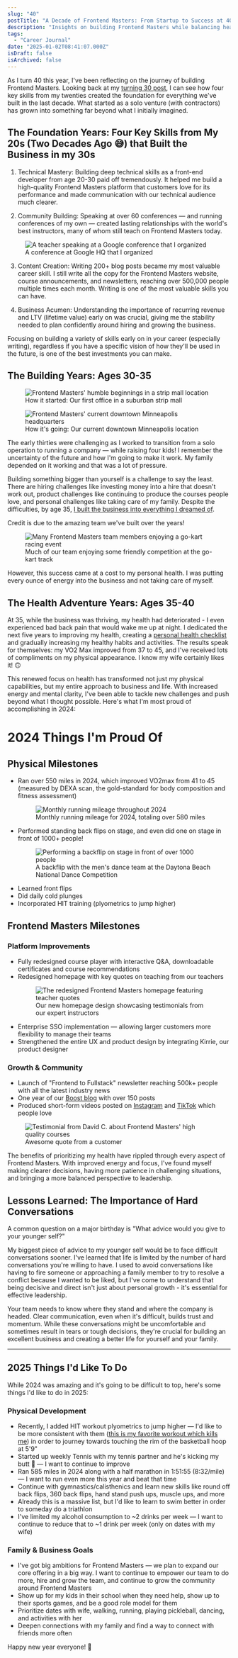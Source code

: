 ```yaml
---
slug: "40"
postTitle: "A Decade of Frontend Masters: From Startup to Success at 40"
description: "Insights on building Frontend Masters while balancing health, family, and becoming a leader."
tags:
  - "Career Journal"
date: "2025-01-02T08:41:07.000Z"
isDraft: false
isArchived: false
---
```



As I turn 40 this year, I've been reflecting on the journey of building Frontend Masters. Looking back at my [turning 30 post](/articles/30), I can see how four key skills from my twenties created the foundation for everything we've built in the last decade. What started as a solo venture (with contractors) has grown into something far beyond what I initially imagined.

## The Foundation Years: Four Key Skills from My 20s (Two Decades Ago 😅) that Built the Business in my 30s

1. Technical Mastery: Building deep technical skills as a front-end developer from age 20-30 paid off tremendously. It helped me build a high-quality Frontend Masters platform that customers love for its performance and made communication with our technical audience much clearer.

2. Community Building: Speaking at over 60 conferences — and running conferences of my own — created lasting relationships with the world's best instructors, many of whom still teach on Frontend Masters today.

<figure>
  <Image
    src={import("./_google.jpeg")}
    alt="A teacher speaking at a Google conference that I organized"
  />
  <figcaption>A conference at Google HQ that I organized</figcaption>
</figure>

3. Content Creation: Writing 200+ blog posts became my most valuable career skill. I still write all the copy for the Frontend Masters website, course announcements, and newsletters, reaching over 500,000 people multiple times each month. Writing is one of the most valuable skills you can have.

4. Business Acumen: Understanding the importance of recurring revenue and LTV (lifetime value) early on was crucial, giving me the stability needed to plan confidently around hiring and growing the business.

Focusing on building a variety of skills early on in your career (especially writing), regardless if you have a specific vision of how they'll be used in the future, is one of the best investments you can make.

## The Building Years: Ages 30-35

<div className="image-comparison">
  <figure>
    <Image 
      src={import("./_started.jpeg")} 
      alt="Frontend Masters' humble beginnings in a strip mall location"
    />
    <figcaption>How it started: Our first office in a suburban strip mall</figcaption>
  </figure>

  <figure>
    <Image 
      src={import("./_started-going.jpeg")} 
      alt="Frontend Masters' current downtown Minneapolis headquarters"
    />
    <figcaption>How it's going: Our current downtown Minneapolis location</figcaption>
  </figure>
</div>

The early thirties were challenging as I worked to transition from a solo operation to running a company &mdash; while raising four kids! I remember the uncertainty of the future and how I'm going to make it work. My family depended on it working and that was a lot of pressure.

Building something bigger than yourself is a challenge to say the least. There are hiring challenges like investing money into a hire that doesn't work out, product challenges like continuing to produce the courses people love, and personal challenges like taking care of my family. Despite the difficulties, by age 35, [I built the business into everything I dreamed of](/articles/turning-35).

Credit is due to the amazing team we've built over the years!

<figure>
  <Image
    src={import("./_team.jpeg")}
    alt="Many Frontend Masters team members enjoying a go-kart racing event"
  />
  <figcaption>
    Much of our team enjoying some friendly competition at the go-kart track
  </figcaption>
</figure>

However, this success came at a cost to my personal health. I was putting every ounce of energy into the business and not taking care of myself.

## The Health Adventure Years: Ages 35-40

At 35, while the business was thriving, my health had deteriorated - I even experienced bad back pain that would wake me up at night. I dedicated the next five years to improving my health, creating a [personal health checklist](/articles/personal-health-checklist) and gradually increasing my healthy habits and activities. The results speak for themselves: my VO2 Max improved from 37 to 45, and I've received lots of compliments on my physical appearance. I know my wife certainly likes it! 🙃

This renewed focus on health has transformed not just my physical capabilities, but my entire approach to business and life. With increased energy and mental clarity, I've been able to tackle new challenges and push beyond what I thought possible. Here's what I'm most proud of accomplishing in 2024:

# 2024 Things I'm Proud Of

## Physical Milestones

<ul class="accomplishments">
<li>Ran over 550 miles in 2024, which improved VO2max from 41 to 45 (measured by DEXA scan, the gold-standard for body composition and fitness assessment)</li>

<figure>
  <Image
    src={import("./_2024-running.png")}
    alt="Monthly running mileage throughout 2024"
  />
  <figcaption>
    Monthly running mileage for 2024, totaling over 580 miles
  </figcaption>
</figure>

<li>
  Performed standing back flips on stage, and even did one on stage in front of
  1000+ people!
</li>

<figure>
  <Image
    src={import("./_backflip.jpg")}
    alt="Performing a backflip on stage in front of over 1000 people"
  />
  <figcaption>
    A backflip with the men's dance team at the Daytona Beach National Dance
    Competition
  </figcaption>
</figure>

<li>Learned front flips</li>
<li>Did daily cold plunges</li>
<li>Incorporated HIT training (plyometrics to jump higher)</li>
</ul>

## Frontend Masters Milestones

### Platform Improvements

- Fully redesigned course player with interactive Q&A, downloadable certificates and course recommendations
- Redesigned homepage with key quotes on teaching from our teachers
  <figure>
    <Image
      src={import("./_new-homepage.jpg")}
      alt="The redesigned Frontend Masters homepage featuring teacher quotes"
    />
    <figcaption>
      Our new homepage design showcasing testimonials from our expert
      instructors
    </figcaption>
  </figure>
- Enterprise SSO implementation &mdash; allowing larger customers more flexibility to manage their teams
- Strengthened the entire UX and product design by integrating Kirrie, our product designer

### Growth & Community

- Launch of "Frontend to Fullstack" newsletter reaching 500k+ people with all the latest industry news
- One year of our [Boost blog](https://frontendmasters.com/blog/) with over 150 posts
- Produced short-form videos posted on [Instagram](https://www.instagram.com/frontendmasters/) and [TikTok](https://www.tiktok.com/@frontendmasters) which people love

<figure>
  <Image
    src={import("./_testimonial.png")}
    alt="Testimonial from David C. about Frontend Masters' high quality courses"
    style="max-width: 650px;"
  />
  <figcaption>Awesome quote from a customer</figcaption>
</figure>

The benefits of prioritizing my health have rippled through every aspect of Frontend Masters. With improved energy and focus, I've found myself making clearer decisions, having more patience in challenging situations, and bringing a more balanced perspective to leadership.

## Lessons Learned: The Importance of Hard Conversations

A common question on a major birthday is "What advice would you give to your younger self?"

My biggest piece of advice to my younger self would be to face difficult conversations sooner. I've learned that life is limited by the number of hard conversations you're willing to have. I used to avoid conversations like having to fire someone or approaching a family member to try to resolve a conflict because I wanted to be liked, but I've come to understand that being decisive and direct isn't just about personal growth - it's essential for effective leadership.

Your team needs to know where they stand and where the company is headed. Clear communication, even when it's difficult, builds trust and momentum. While these conversations might be uncomfortable and sometimes result in tears or tough decisions, they're crucial for building an excellent business and creating a better life for yourself and your family.

---

## 2025 Things I'd Like To Do

While 2024 was amazing and it's going to be difficult to top, here's some things I'd like to do in 2025:

### Physical Development

- Recently, I added HIT workout plyometrics to jump higher &mdash; I'd like to be more consistent with them ([this is my favorite workout which kills me](https://youtu.be/x84r0G2gYII?feature=shared)) in order to journey towards touching the rim of the basketball hoop at 5'9"
- Started up weekly Tennis with my tennis partner and he's kicking my butt 🤣 &mdash; I want to continue to improve
- Ran 585 miles in 2024 along with a half marathon in 1:51:55 (8:32/mile) &mdash; I want to run even more this year and beat that time
- Continue with gymnastics/calisthenics and learn new skills like round off back flips, 360 back flips, hand stand push ups, muscle ups, and more
- Already this is a massive list, but I'd like to learn to swim better in order to someday do a triathlon
- I've limited my alcohol consumption to ~2 drinks per week &mdash; I want to continue to reduce that to ~1 drink per week (only on dates with my wife)

### Family & Business Goals

- I've got big ambitions for Frontend Masters &mdash; we plan to expand our core offering in a big way. I want to continue to empower our team to do more, hire and grow the team, and continue to grow the community around Frontend Masters
- Show up for my kids in their school when they need help, show up to their sports games, and be a good role model for them
- Prioritize dates with wife, walking, running, playing pickleball, dancing, and activities with her
- Deepen connections with my family and find a way to connect with friends more often

Happy new year everyone! 🎉
